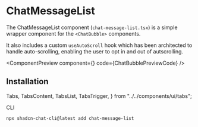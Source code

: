 # ChatMessageList

The ChatMessageList component (`chat-message-list.tsx`) is a simple wrapper component for the `<ChatBubble>` components.

It also includes a custom `useAutoScroll` hook which has been architected to handle auto-scrolling, enabling the user to opt in and out of autscrolling. 


<ComponentPreview
  component={<ChatBubblePreview />}
  code={ChatBubblePreviewCode}
/>

## Installation

  Tabs,
  TabsContent,
  TabsList,
  TabsTrigger,
} from "../../components/ui/tabs";

<Tabs className="pt-2" defaultValue="cli">

<TabsList>
  <TabsTrigger value="cli">CLI</TabsTrigger>
</TabsList>

<TabsContent value="cli">

```bash copy
npx shadcn-chat-cli@latest add chat-message-list
```

</TabsContent>
</Tabs>

